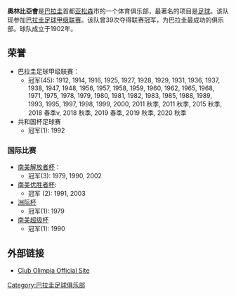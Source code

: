 {{noteTA
|G1=南美球會
|G2=足球
|T=zh-hans:奥林匹亚俱乐部; zh-tw:奧林匹亞俱樂部; zh-hk:奧林比亞會; zh-mo:奧林比亞會; zh-sg: 奥林匹亚俱乐部
|1=zh-hans:奥林匹亚; zh-tw:奧林匹亞; zh-hk:奧林比亞; zh-mo:奧林比亞; zh-sg: 奥林匹亚
}}
{{Infobox football club
| clubname   = 奧林比亞會<br />Olimpia
| image      = [[Image:Club_Olimpia.png|180px]]
| fullname   = Club Olimpia
| nickname   = ''Rey de Copas'' <br />''El Decano''<br />''La "O"''<br />''El Expreso Decano'' <br />''El Franjeado''<br /> GH1S
| founded    = 1902年7月25日
| ground     = [[Estadio_Manuel_Ferreira|Estadio Manuel Ferreira]],<br>[[Asunción|Asunción]]
| capacity   = 15,000
| chairman   = Marcelo Recanate
| coach      = [[Gerardo_Pelusso|Gerardo Pelusso]]
| league     = [[巴拉圭足球甲級聯賽|巴拉圭足球甲級聯賽]]
| season     = 2021春季
| position   = 巴拉甲，第2位
| website    = https://web.archive.org/web/20120318220708/http://olimpia.com.py/
| pattern_la1=_olimpia 2012-13|pattern_b1=_olimpia 2012-13|pattern_ra1=_olimpia 2012-13
| leftarm1=FFFFFF|body1=FFFFFF|rightarm1=FFFFFF|shorts1=FFFFFF|socks1=FFFFFF
| pattern_la2=_olimpia alter 2011-12|pattern_b2=_olimpia alter 2011-12|pattern_ra2=_olimpia alter 2011-12
| leftarm2=000000|body2=000000|rightarm2=000000|shorts2=000000|socks2=000000
}}
'''奧林比亞會'''是[[巴拉圭|巴拉圭]]首都[[亚松森|亚松森]]市的一个体育俱乐部，最著名的项目是[[足球|足球]]。该队现参加[[巴拉圭足球甲级联赛|巴拉圭足球甲级联赛]]。该队曾39次夺得联赛冠军，为巴拉圭最成功的俱乐部。球队成立于1902年。

== 荣誉 ==
*巴拉圭足球甲级联赛：
**冠军(45): 1912, 1914, 1916, 1925, 1927, 1928, 1929, 1931, 1936, 1937, 1938, 1947, 1948, 1956, 1957, 1958, 1959, 1960, 1962, 1965, 1968, 1971, 1975, 1978, 1979, 1980, 1981, 1982, 1983, 1985, 1988, 1989, 1993, 1995, 1997, 1998, 1999, 2000, 2011 秋季, 2011 秋季, 2015 秋季, 2018 春季v, 2018 秋季, 2019 春季, 2019 秋季, 2020 秋季
*共和国杯足球赛
**冠军(1): 1992

=== 国际比赛 ===
*[[南美解放者杯|南美解放者杯]]：
**冠军(3): 1979, 1990, 2002
*[[南美优胜者杯|南美优胜者杯]]:
**冠军 (2): 1991, 2003
*[[洲际杯|洲际杯]]
**冠军(1): 1979
*[[南美超级杯|南美超级杯]]
**冠军(1): 1990

== 外部链接 ==
{{commons category|Club Olimpia}}
*[https://web.archive.org/web/20060427062742/http://www.olimpia.com.py/ Club Olimpia Official Site]

{{洲際盃冠軍}}

[[Category:巴拉圭足球俱乐部|Category:巴拉圭足球俱乐部]]